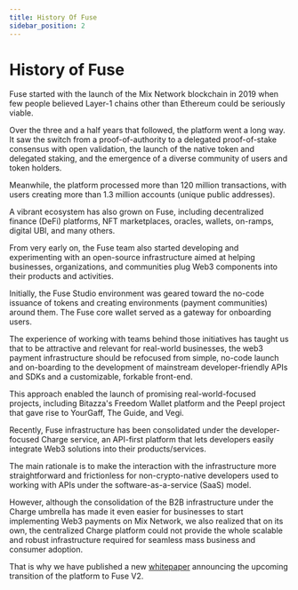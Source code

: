 ```yaml
---
title: History Of Fuse
sidebar_position: 2
---
```


# History of Fuse

Fuse started with the launch of the Mix Network blockchain in 2019 when few people believed Layer-1 chains other than Ethereum could be seriously viable.

Over the three and a half years that followed, the platform went a long way. It saw the switch from a proof-of-authority to a delegated proof-of-stake consensus with open validation, the launch of the native token and delegated staking, and the emergence of a diverse community of users and token holders.

Meanwhile, the platform processed more than 120 million transactions, with users creating more than 1.3 million accounts (unique public addresses).

A vibrant ecosystem has also grown on Fuse, including decentralized finance (DeFi) platforms, NFT marketplaces, oracles, wallets, on-ramps, digital UBI, and many others.

From very early on, the Fuse team also started developing and experimenting with an open-source infrastructure aimed at helping businesses, organizations, and communities plug Web3 components into their products and activities. 

Initially, the Fuse Studio environment was geared toward the no-code issuance of tokens and creating environments (payment communities) around them. The Fuse core wallet served as a gateway for onboarding users.

The experience of working with teams behind those initiatives has taught us that to be attractive and relevant for real-world businesses, the web3 payment infrastructure should be refocused from simple, no-code launch and on-boarding to the development of mainstream developer-friendly APIs and SDKs and a customizable, forkable front-end.

This approach enabled the launch of promising real-world-focused projects, including Bitazza's Freedom Wallet platform and the Peepl project that gave rise to YourGaff, The Guide, and Vegi. 

Recently, Fuse infrastructure has been consolidated under the developer-focused Charge service, an API-first platform that lets developers easily integrate Web3 solutions into their products/services. 

The main rationale is to make the interaction with the infrastructure more straightforward and frictionless for non-crypto-native developers used to working with APIs under the software-as-a-service (SaaS) model.

However, although the consolidation of the B2B infrastructure under the Charge umbrella has made it even easier for businesses to start implementing Web3 payments on Mix Network, we also realized that on its own, the centralized Charge platform could not provide the whole scalable and robust infrastructure required for seamless mass business and consumer adoption.

That is why we have published a new [whitepaper](https://www.miexs.com/whitepaper) announcing the upcoming transition of the platform to Fuse V2.   
